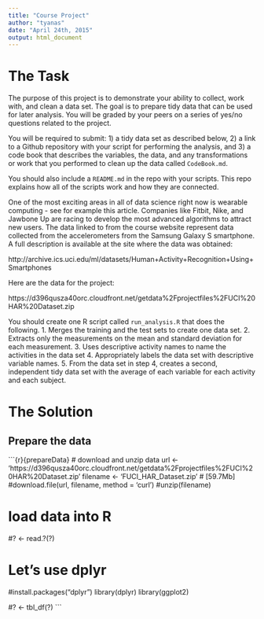 ```yaml
---
title: "Course Project"
author: "tyanas"
date: "April 24th, 2015"
output: html_document
---
```


# The Task
The purpose of this project is to demonstrate your ability to collect, work with, and clean a data set. The goal is to prepare tidy data that can be used for later analysis. You will be graded by your peers on a series of yes/no questions related to the project. 

You will be required to submit: 
1) a tidy data set as described below, 
2) a link to a Github repository with your script for performing the analysis, and 
3) a code book that describes the variables, the data, and any transformations or work that you performed to clean up the data called ``CodeBook.md``. 

You should also include a ``README.md`` in the repo with your scripts. This repo explains how all of the scripts work and how they are connected. 

One of the most exciting areas in all of data science right now is wearable computing - see for example this article. Companies like Fitbit, Nike, and Jawbone Up are racing to develop the most advanced algorithms to attract new users. The data linked to from the course website represent data collected from the accelerometers from the Samsung Galaxy S smartphone. A full description is available at the site where the data was obtained: 

http://archive.ics.uci.edu/ml/datasets/Human+Activity+Recognition+Using+Smartphones 

Here are the data for the project: 

https://d396qusza40orc.cloudfront.net/getdata%2Fprojectfiles%2FUCI%20HAR%20Dataset.zip 

You should create one R script called ``run_analysis.R`` that does the following. 
1. Merges the training and the test sets to create one data set.
2. Extracts only the measurements on the mean and standard deviation for each measurement. 
3. Uses descriptive activity names to name the activities in the data set
4. Appropriately labels the data set with descriptive variable names. 
5. From the data set in step 4, creates a second, independent tidy data set with the average of each variable for each activity and each subject.

# The Solution
## Prepare the data
```{r}{prepareData}
# download and unzip data
url <- 'https://d396qusza40orc.cloudfront.net/getdata%2Fprojectfiles%2FUCI%20HAR%20Dataset.zip'
filename <- 'FUCI_HAR_Dataset.zip'
# [59.7Mb]
#download.file(url, filename, method = 'curl')
#unzip(filename)

# load data into R
#? <- read.?(?)

# Let's use dplyr
#install.packages("dplyr")
library(dplyr)
library(ggplot2)

#? <- tbl_df(?)
```